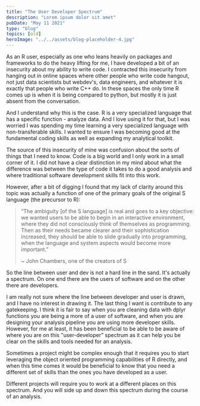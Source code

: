 ```yaml
---
title: "The User Developer Spectrum"
description: "Lorem ipsum dolor sit amet"
pubDate: "May 11 2021"
type: "blog"
topics: [old]
heroImage: "../../assets/blog-placeholder-4.jpg"
---
```


As an R user, especially as one who leans heavily on packages and frameworks to do the heavy lifting for me, I have developed a bit of an insecurity about my ability to write code. I contracted this insecurity from hanging out in online spaces where other people who write code hangout, not just data scientists but webdev's, data engineers, and whatever it is exactly that people who write C++ do. In these spaces the only time R comes up is when it is being compared to python, but mostly it is just absent from the conversation.

And I understand why this is the case. R is a very specialized language that has a specific function - analyze data. And I love using it for that, but I was worried I was spending my time learning a very specialized language with non-transferable skills. I wanted to ensure I was becoming good at the fundamental coding skills as well as expanding my analytical toolkit.

The source of this insecurity of mine was confusion about the sorts of things that I need to know. Code is a big world and I only work in a small corner of it. I did not have a clear distinction in my mind about what the difference was between the type of code it takes to do a good analysis and where traditional software development skills fit into this work.

However, after a bit of digging I found that my lack of clarity around this topic was actually a function of one of the primary goals of the original S language (the precursor to R):

> “The ambiguity [of the S language] is real and goes to a key objective: we wanted users to be able to begin in an interactive environment, where they did not consciously think of themselves as programming. Then as their needs became clearer and their sophistication increased, they should be able to slide gradually into programming, when the language and system aspects would become more important.”
>
> ~ John Chambers, one of the creators of S

So the line between user and dev is not a hard line in the sand. It's actually a spectrum. On one end there are the users of software and on the other there are developers.

I am really not sure where the line between developer and user is drawn, and I have no interest in drawing it. The last thing I want is contribute to any gatekeeping. I think it is fair to say when you are cleaning data with dplyr functions you are being a more of a user of software, and when you are designing your analysis pipeline you are using more developer skills. However, for me at least, it has been beneficial to be able to be aware of where you are on this "user-developer” spectrum as it can help you be clear on the skills and tools needed for an analysis.

Sometimes a project might be complex enough that it requires you to start leveraging the object oriented programming capabilities of R directly, and when this time comes it would be beneficial to know that you need a different set of skills than the ones you have developed as a user.

Different projects will require you to work at a different places on this spectrum. And you will side up and down this spectrum during the course of an analysis.
